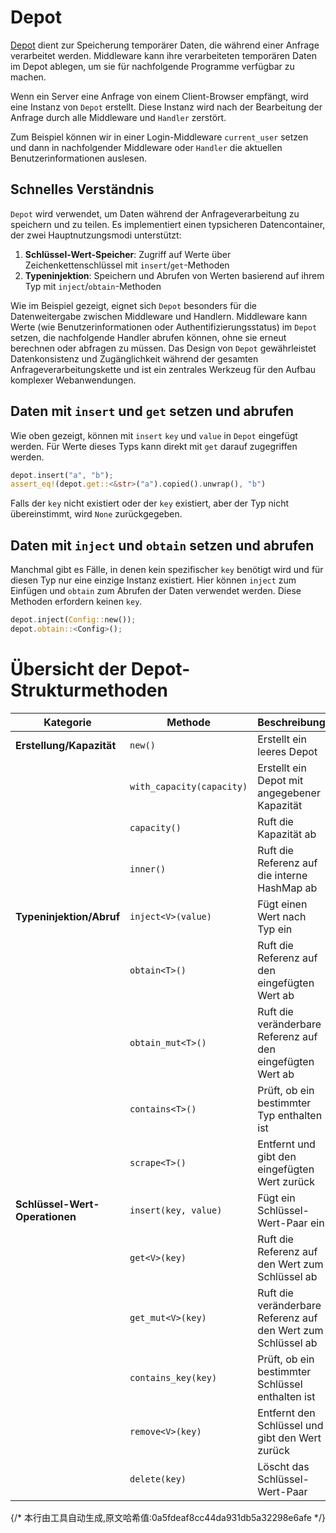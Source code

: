# Depot


[Depot](https://docs.rs/salvo_core/latest/salvo_core/struct.Depot.html) dient zur Speicherung temporärer Daten, die während einer Anfrage verarbeitet werden. Middleware kann ihre verarbeiteten temporären Daten im Depot ablegen, um sie für nachfolgende Programme verfügbar zu machen.

Wenn ein Server eine Anfrage von einem Client-Browser empfängt, wird eine Instanz von `Depot` erstellt. Diese Instanz wird nach der Bearbeitung der Anfrage durch alle Middleware und `Handler` zerstört.

Zum Beispiel können wir in einer Login-Middleware `current_user` setzen und dann in nachfolgender Middleware oder `Handler` die aktuellen Benutzerinformationen auslesen.

## Schnelles Verständnis

`Depot` wird verwendet, um Daten während der Anfrageverarbeitung zu speichern und zu teilen. Es implementiert einen typsicheren Datencontainer, der zwei Hauptnutzungsmodi unterstützt:

1. **Schlüssel-Wert-Speicher**: Zugriff auf Werte über Zeichenkettenschlüssel mit `insert`/`get`-Methoden
2. **Typeninjektion**: Speichern und Abrufen von Werten basierend auf ihrem Typ mit `inject`/`obtain`-Methoden

Wie im Beispiel gezeigt, eignet sich `Depot` besonders für die Datenweitergabe zwischen Middleware und Handlern. Middleware kann Werte (wie Benutzerinformationen oder Authentifizierungsstatus) im `Depot` setzen, die nachfolgende Handler abrufen können, ohne sie erneut berechnen oder abfragen zu müssen. Das Design von `Depot` gewährleistet Datenkonsistenz und Zugänglichkeit während der gesamten Anfrageverarbeitungskette und ist ein zentrales Werkzeug für den Aufbau komplexer Webanwendungen.
<Tabs>
  <Tab label="main.rs">
    <MainCode/>
  </Tab>
  <Tab label="Cargo.toml">
    <CargoCode/>
  </Tab>
</Tabs>

## Daten mit `insert` und `get` setzen und abrufen

Wie oben gezeigt, können mit `insert` `key` und `value` in `Depot` eingefügt werden. Für Werte dieses Typs kann direkt mit `get` darauf zugegriffen werden.

```rust
depot.insert("a", "b");
assert_eq!(depot.get::<&str>("a").copied().unwrap(), "b")
```

Falls der `key` nicht existiert oder der `key` existiert, aber der Typ nicht übereinstimmt, wird `None` zurückgegeben.

## Daten mit `inject` und `obtain` setzen und abrufen

Manchmal gibt es Fälle, in denen kein spezifischer `key` benötigt wird und für diesen Typ nur eine einzige Instanz existiert. Hier können `inject` zum Einfügen und `obtain` zum Abrufen der Daten verwendet werden. Diese Methoden erfordern keinen `key`.

```rust
depot.inject(Config::new());
depot.obtain::<Config>();
```

# Übersicht der Depot-Strukturmethoden

| Kategorie | Methode | Beschreibung |
|------|------|------|
| **Erstellung/Kapazität** | `new()` | Erstellt ein leeres Depot |
| | `with_capacity(capacity)` | Erstellt ein Depot mit angegebener Kapazität |
| | `capacity()` | Ruft die Kapazität ab |
| | `inner()` | Ruft die Referenz auf die interne HashMap ab |
| **Typeninjektion/Abruf** | `inject<V>(value)` | Fügt einen Wert nach Typ ein |
| | `obtain<T>()` | Ruft die Referenz auf den eingefügten Wert ab |
| | `obtain_mut<T>()` | Ruft die veränderbare Referenz auf den eingefügten Wert ab |
| | `contains<T>()` | Prüft, ob ein bestimmter Typ enthalten ist |
| | `scrape<T>()` | Entfernt und gibt den eingefügten Wert zurück |
| **Schlüssel-Wert-Operationen** | `insert(key, value)` | Fügt ein Schlüssel-Wert-Paar ein |
| | `get<V>(key)` | Ruft die Referenz auf den Wert zum Schlüssel ab |
| | `get_mut<V>(key)` | Ruft die veränderbare Referenz auf den Wert zum Schlüssel ab |
| | `contains_key(key)` | Prüft, ob ein bestimmter Schlüssel enthalten ist |
| | `remove<V>(key)` | Entfernt den Schlüssel und gibt den Wert zurück |
| | `delete(key)` | Löscht das Schlüssel-Wert-Paar |
{/* 本行由工具自动生成,原文哈希值:0a5fdeaf8cc44da931db5a32298e6afe */}